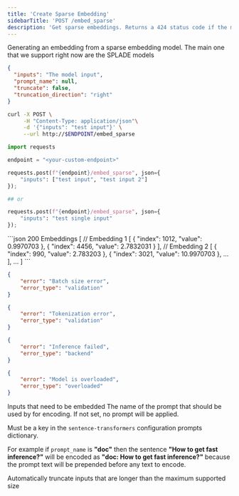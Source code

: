 ```yaml
---
title: 'Create Sparse Embedding'
sidebarTitle: 'POST /embed_sparse'
description: 'Get sparse embeddings. Returns a 424 status code if the model is not a SPLADE embedding model'
---
```


Generating an embedding from a sparse embedding model.
The main one that we support right now are the SPLADE models

<RequestExample>

```json RAW Json
{
  "inputs": "The model input",
  "prompt_name": null,
  "truncate": false,
  "truncation_direction": "right"
}
```

```sh curl
curl -X POST \
     -H "Content-Type: application/json"\
     -d '{"inputs": "test input"}' \
     --url http://$ENDPOINT/embed_sparse
```

```py python
import requests

endpoint = "<your-custom-endpoint>"

requests.post(f"{endpoint}/embed_sparse", json={
    "inputs": ["test input", "test input 2"]
});

## or 

requests.post(f"{endpoint}/embed_sparse", json={
    "inputs": "test single input"
});


```

</RequestExample>

<ResponseExample>
```json 200 Embeddings
[
    // Embedding 1
    [
        {
            "index": 1012,
            "value": 0.9970703
        },
        {
            "index": 4456,
            "value": 2.7832031
        }
    ],
    // Embedding 2
    [
        {
            "index": 990,
            "value": 2.783203
        },
        {
            "index": 3021,
            "value": 10.9970703
        },
        ...
    ],
    ...
]
```

```json 413
{
    "error": "Batch size error",
    "error_type": "validation"
}
```

```json 422
{
    "error": "Tokenization error",
    "error_type": "validation"
}
```

```json 424
{
    "error": "Inference failed",
    "error_type": "backend"
}
```

```json 429
{
    "error": "Model is overloaded",
    "error_type": "overloaded"
}
```
</ResponseExample>



<ParamField path="inputs" type="string | string[]" required>
  Inputs that need to be embedded
</ParamField>

<ParamField path="prompt_name" type="string">
The name of the prompt that should be used by for encoding. If not set, no prompt will be applied.

Must be a key in the `sentence-transformers` configuration prompts dictionary.

For example if `prompt_name` is **"doc"** then the sentence **"How to get fast inference?"** will be encoded as **"doc: How to get fast inference?"** because the prompt text will be prepended before any text to encode.
</ParamField>

<ParamField path="truncate" type="boolean" default="false">
Automatically truncate inputs that are longer than the maximum supported size
</ParamField>

<ParamField path="truncate_direction" type='"right" | "left"' default="right">
</ParamField>

